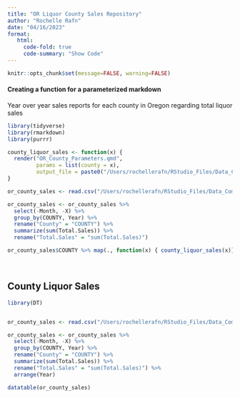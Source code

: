 ```yaml
---
title: "OR Liquor County Sales Repository"
author: "Rochelle Rafn"
date: "04/16/2023"
format: 
   html:
     code-fold: true
     code-summary: "Show Code"
---
```


```r
knitr::opts_chunk$set(message=FALSE, warning=FALSE)
```

#### Creating a function for a parameterized markdown
Year over year sales reports for each county in Oregon regarding total liquor sales

```r
library(tidyverse)
library(rmarkdown)
library(purrr)

county_liquor_sales <- function(x) {
  render("OR_County_Parameters.qmd", 
         params = list(county = x), 
         output_file = paste0("/Users/rochellerafn/RStudio_Files/Data_Communication/CWD-Blog/posts/or-liquor-analysis-2/county_files/",x,".html"))
}

or_county_sales <- read.csv("/Users/rochellerafn/RStudio_Files/Data_Communication/CWD-Blog/or_county_sales.csv")

or_county_sales <- or_county_sales %>%
  select(-Month, -X) %>%
  group_by(COUNTY, Year) %>%
  rename("County" = "COUNTY") %>%
  summarize(sum(Total.Sales)) %>%
  rename("Total.Sales" = "sum(Total.Sales)")

or_county_sales$COUNTY %>% map(., function(x) { county_liquor_sales(x)})
```

 
 

## County Liquor Sales

```r
library(DT)


or_county_sales <- read.csv("/Users/rochellerafn/RStudio_Files/Data_Communication/CWD-Blog/or_county_sales.csv")

or_county_sales <- or_county_sales %>%
  select(-Month, -X) %>%
  group_by(COUNTY, Year) %>%
  rename("County" = "COUNTY") %>%
  summarize(sum(Total.Sales)) %>%
  rename("Total.Sales" = "sum(Total.Sales)") %>%
  arrange(Year)

datatable(or_county_sales)
```

